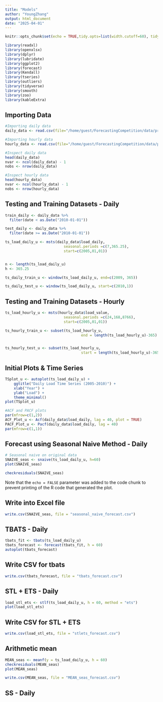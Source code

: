 ```yaml
---
title: "Models"
author: "YoungZhang"
output: html_document
date: "2025-04-01"
---
```


```r
knitr::opts_chunk$set(echo = TRUE,tidy.opts=list(width.cutoff=60), tidy=TRUE) 
```

```r
library(readxl)
library(openxlsx)
library(dplyr)
library(lubridate)
library(ggplot2)
library(forecast)  
library(Kendall)
library(tseries)
library(outliers)
library(tidyverse)
library(smooth)
library(zoo)
library(kableExtra)
```

## Importing Data

```r

#Importing daily data
daily_data <- read.csv(file="/home/guest/ForecastingCompetition/data/processed/processed_daily_data.csv", header=TRUE)

#Importing hourly data
hourly_data <- read.csv(file="/home/guest/ForecastingCompetition/data/processed/processed_hourly_data.csv", header=TRUE)

#Inspect daily data
head(daily_data)
nvar <- ncol(daily_data) - 1
nobs <- nrow(daily_data)

#Inspect hourly data
head(hourly_data)
nvar <- ncol(hourly_data) - 1
nobs <- nrow(hourly_data)

```
## Testing and Training Datasets - Daily
```r

train_daily <- daily_data %>%
  filter(date < as.Date("2010-01-01"))

test_daily <- daily_data %>%
  filter(date >= as.Date("2010-01-01"))

ts_load_daily_u <- msts(daily_data$load_daily, 
                           seasonal.periods =c(7,365.25),
                           start=c(2005,01,01))


n <- length(ts_load_daily_u)
h <- 365.25

ts_daily_train_u <- window(ts_load_daily_u, end=c(2009, 365))

ts_daily_test_u <- window(ts_load_daily_u, start=c(2010,1))

```

## Testing and Training Datasets - Hourly
```r

ts_load_hourly_u <- msts(hourly_data$load_value, 
                           seasonal.periods =c(24,168,8766),
                           start=c(2005,01,01))

ts_hourly_train_u <- subset(ts_load_hourly_u,
                                   end = length(ts_load_hourly_u)-365)


ts_hourly_test_u <- subset(ts_load_hourly_u,
                                   start = length(ts_load_hourly_u)-365)

```


## Initial Plots & Time Series
```r

TSplot_u <- autoplot(ts_load_daily_u) +
    ggtitle("Daily Load Time Series (2005-2010)") +
    xlab("Year") + 
    ylab("Load") +
    theme_minimal()
plot(TSplot_u)

#ACF and PACF plots
par(mfrow=c(1,2))
ACF_Plot_u <- Acf(daily_data$load_daily, lag = 40, plot = TRUE)
PACF_Plot_u <- Pacf(daily_data$load_daily, lag = 40)
par(mfrow=c(1,1))

```

## Forecast using Seasonal Naive Method - Daily
```r

# Seasonal naive on original data
SNAIVE_seas <- snaive(ts_load_daily_u, h=60)
plot(SNAIVE_seas)

checkresiduals(SNAIVE_seas)

```

Note that the `echo = FALSE` parameter was added to the code chunk to prevent printing of the R code that generated the plot.

## Write into Excel file
```r

write.csv(SNAIVE_seas, file = "seasonal_naive_forecast.csv")

```


## TBATS - Daily
```r

tbats_fit <- tbats(ts_load_daily_u)
tbats_forecast <- forecast(tbats_fit, h = 60)
autoplot(tbats_forecast)

```

## Write CSV for tbats
```r

write.csv(tbats_forecast, file = "tbats_forecast.csv")

```

## STL + ETS - Daily
```r

load_stl_ets <- stlf(ts_load_daily_u, h = 60, method = "ets")
plot(load_stl_ets)

```

## Write CSV for STL + ETS
```r

write.csv(load_stl_ets, file = "stlets_forecast.csv")

```

## Arithmetic mean
```r

MEAN_seas <- meanf(y = ts_load_daily_u, h = 60)  
checkresiduals(MEAN_seas)
plot(MEAN_seas)

write.csv(MEAN_seas, file = "MEAN_seas_forecast.csv")

```
## SS  - Daily





